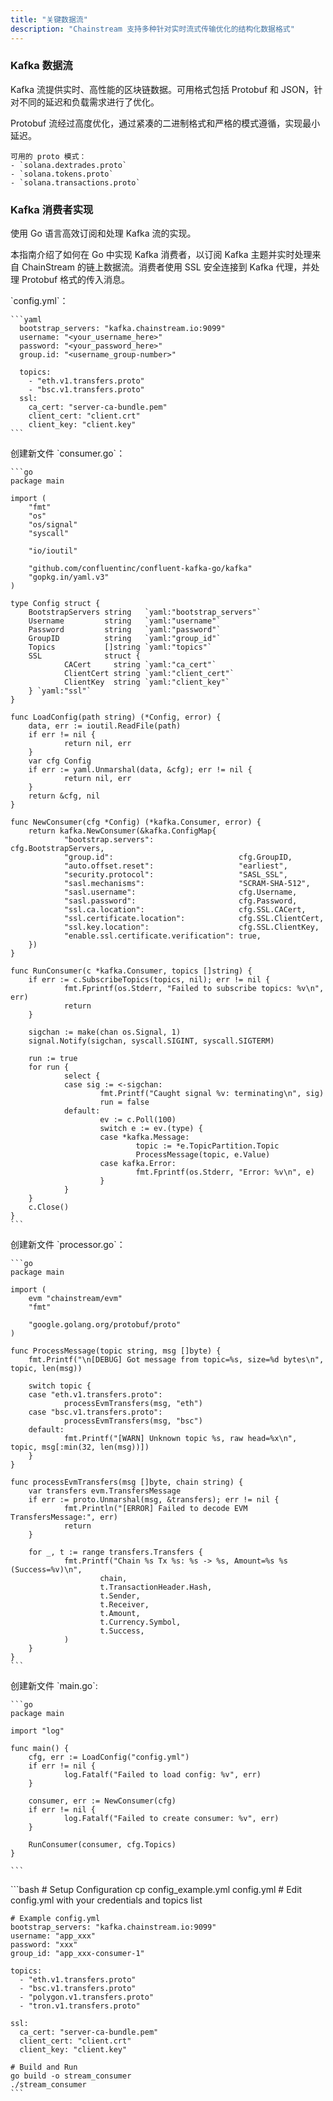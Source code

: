 ```yaml
---
title: "关键数据流"
description: "Chainstream 支持多种针对实时流式传输优化的结构化数据格式"
---
```


### Kafka 数据流

Kafka 流提供实时、高性能的区块链数据。可用格式包括 Protobuf 和 JSON，针对不同的延迟和负载需求进行了优化。

<AccordionGroup>
  <Accordion title="Protobuf Kafka 流" icon="cube" defaultOpen={true}>
    Protobuf 流经过高度优化，通过紧凑的二进制格式和严格的模式遵循，实现最小延迟。

    可用的 proto 模式：
    - `solana.dextrades.proto`
    - `solana.tokens.proto`
    - `solana.transactions.proto`

  </Accordion>
</AccordionGroup>

### Kafka 消费者实现

使用 Go 语言高效订阅和处理 Kafka 流的实现。

本指南介绍了如何在 Go 中实现 Kafka 消费者，以订阅 Kafka 主题并实时处理来自 ChainStream 的链上数据流。消费者使用 SSL 安全连接到 Kafka 代理，并处理 Protobuf 格式的传入消息。

<Steps>
  <Step title="配置">
     `config.yml`：

    ```yaml
      bootstrap_servers: "kafka.chainstream.io:9099"
      username: "<your_username_here>"
      password: "<your_password_here>"
      group.id: "<username_group-number>"

      topics:
        - "eth.v1.transfers.proto"
        - "bsc.v1.transfers.proto"
      ssl:
        ca_cert: "server-ca-bundle.pem"
        client_cert: "client.crt"
        client_key: "client.key"
    ```

  </Step>

  <Step title="消费者实现">
    创建新文件 `consumer.go`：

    ```go
    package main

    import (
        "fmt"
        "os"
        "os/signal"
        "syscall"

        "io/ioutil"

        "github.com/confluentinc/confluent-kafka-go/kafka"
        "gopkg.in/yaml.v3"
    )

    type Config struct {
        BootstrapServers string   `yaml:"bootstrap_servers"`
        Username         string   `yaml:"username"`
        Password         string   `yaml:"password"`
        GroupID          string   `yaml:"group_id"`
        Topics           []string `yaml:"topics"`
        SSL              struct {
                CACert     string `yaml:"ca_cert"`
                ClientCert string `yaml:"client_cert"`
                ClientKey  string `yaml:"client_key"`
        } `yaml:"ssl"`
    }

    func LoadConfig(path string) (*Config, error) {
        data, err := ioutil.ReadFile(path)
        if err != nil {
                return nil, err
        }
        var cfg Config
        if err := yaml.Unmarshal(data, &cfg); err != nil {
                return nil, err
        }
        return &cfg, nil
    }

    func NewConsumer(cfg *Config) (*kafka.Consumer, error) {
        return kafka.NewConsumer(&kafka.ConfigMap{
                "bootstrap.servers":                   cfg.BootstrapServers,
                "group.id":                            cfg.GroupID,
                "auto.offset.reset":                   "earliest",
                "security.protocol":                   "SASL_SSL",
                "sasl.mechanisms":                     "SCRAM-SHA-512",
                "sasl.username":                       cfg.Username,
                "sasl.password":                       cfg.Password,
                "ssl.ca.location":                     cfg.SSL.CACert,
                "ssl.certificate.location":            cfg.SSL.ClientCert,
                "ssl.key.location":                    cfg.SSL.ClientKey,
                "enable.ssl.certificate.verification": true,
        })
    }

    func RunConsumer(c *kafka.Consumer, topics []string) {
        if err := c.SubscribeTopics(topics, nil); err != nil {
                fmt.Fprintf(os.Stderr, "Failed to subscribe topics: %v\n", err)
                return
        }

        sigchan := make(chan os.Signal, 1)
        signal.Notify(sigchan, syscall.SIGINT, syscall.SIGTERM)

        run := true
        for run {
                select {
                case sig := <-sigchan:
                        fmt.Printf("Caught signal %v: terminating\n", sig)
                        run = false
                default:
                        ev := c.Poll(100)
                        switch e := ev.(type) {
                        case *kafka.Message:
                                topic := *e.TopicPartition.Topic
                                ProcessMessage(topic, e.Value)
                        case kafka.Error:
                                fmt.Fprintf(os.Stderr, "Error: %v\n", e)
                        }
                }
        }
        c.Close()
    }
    ```

  </Step>

  <Step title="处理器实现">
    创建新文件 `processor.go`：

    ```go
    package main

    import (
        evm "chainstream/evm"
        "fmt"

        "google.golang.org/protobuf/proto"
    )

    func ProcessMessage(topic string, msg []byte) {
        fmt.Printf("\n[DEBUG] Got message from topic=%s, size=%d bytes\n", topic, len(msg))

        switch topic {
        case "eth.v1.transfers.proto":
                processEvmTransfers(msg, "eth")
        case "bsc.v1.transfers.proto":
                processEvmTransfers(msg, "bsc")
        default:
                fmt.Printf("[WARN] Unknown topic %s, raw head=%x\n", topic, msg[:min(32, len(msg))])
        }
    }

    func processEvmTransfers(msg []byte, chain string) {
        var transfers evm.TransfersMessage
        if err := proto.Unmarshal(msg, &transfers); err != nil {
                fmt.Println("[ERROR] Failed to decode EVM TransfersMessage:", err)
                return
        }

        for _, t := range transfers.Transfers {
                fmt.Printf("Chain %s Tx %s: %s -> %s, Amount=%s %s (Success=%v)\n",
                        chain,
                        t.TransactionHeader.Hash,
                        t.Sender,
                        t.Receiver,
                        t.Amount,
                        t.Currency.Symbol,
                        t.Success,
                )
        }
    }
    ```

  </Step>

  <Step title="主应用程序">
    创建新文件 `main.go`:

    ```go
    package main

    import "log"

    func main() {
        cfg, err := LoadConfig("config.yml")
        if err != nil {
                log.Fatalf("Failed to load config: %v", err)
        }

        consumer, err := NewConsumer(cfg)
        if err != nil {
                log.Fatalf("Failed to create consumer: %v", err)
        }

        RunConsumer(consumer, cfg.Topics)
    }

    ```

  </Step>

<Step title="运行程序">
    ```bash
    # Setup Configuration
    cp config_example.yml config.yml
    # Edit config.yml with your credentials and topics list

    # Example config.yml
    bootstrap_servers: "kafka.chainstream.io:9099"
    username: "app_xxx"
    password: "xxx"
    group_id: "app_xxx-consumer-1"

    topics:
      - "eth.v1.transfers.proto"
      - "bsc.v1.transfers.proto"
      - "polygon.v1.transfers.proto"
      - "tron.v1.transfers.proto"

    ssl:
      ca_cert: "server-ca-bundle.pem"
      client_cert: "client.crt"
      client_key: "client.key"

    # Build and Run
    go build -o stream_consumer
    ./stream_consumer
    ```

</Step>

</Steps>
